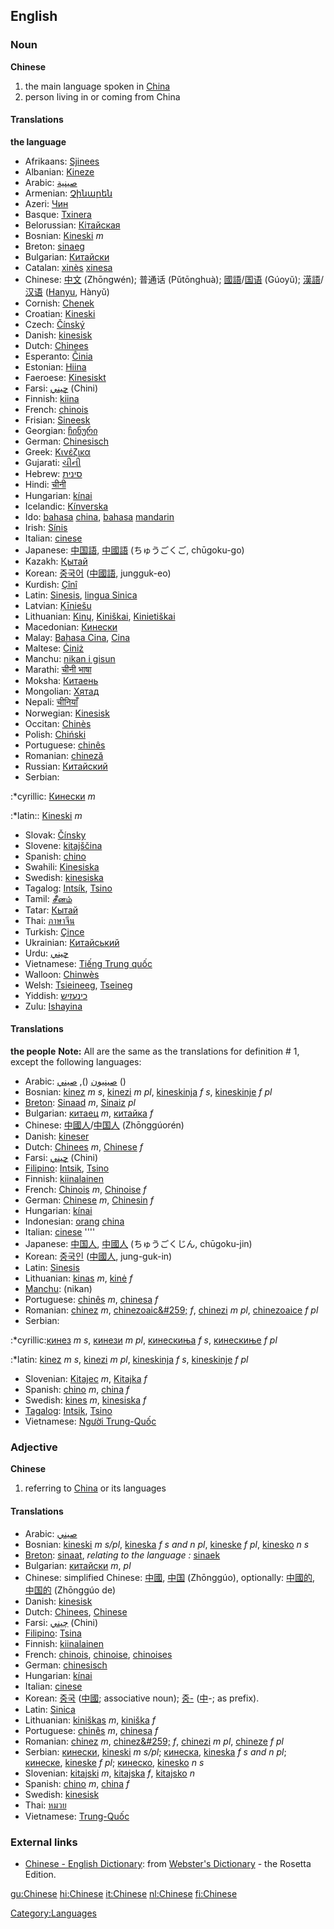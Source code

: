 ==English==
=== Noun ===
'''Chinese'''
#the main language spoken in [[China]]
#person living in or coming from China
====Translations====
'''the language'''
*Afrikaans: [[Sjinees]]
*Albanian: [[Kineze]]
*Arabic: [[صينية]]
*Armenian: [[Չինարեն]]
*Azeri: [[Чин]]
*Basque: [[Txinera]]
*Belorussian: [[Кітайская]]
*Bosnian: [[Kineski]] ''m''
*Breton: [[sinaeg]] {{m}}
*Bulgarian: [[Китайски]]
*Catalan: [[xinès]] {{m}} [[xinesa]] {{f}}
*Chinese: [[中文]] (Zhōngwén); 普通话 (Pǔtōnghuà); [[國語]]/[[国语]] (Gúoyŭ); [[漢語]]/[[汉语]] ([[Hanyu]], Hànyŭ)
*Cornish: [[Chenek]]
*Croatian: [[Kineski]]
*Czech: [[Čínský]]
*Danish: [[kinesisk]]
*Dutch: [[Chinees]] {{n}}
*Esperanto: [[Ĉinia]]
*Estonian: [[Hiina]]
*Faeroese: [[Kinesiskt]]
*Farsi: [[چيني]] (Chini)
*Finnish: [[kiina]]
*French: [[chinois]] {{m}}
*Frisian: [[Sineesk]]
*Georgian: [[ჩინური]]
*German: [[Chinesisch]] {{n}}
*Greek: [[Κινέζικα]]
*Gujarati: [[ચીની]]
*Hebrew: [[סינית]]
*Hindi: [[चीनी]]
*Hungarian: [[kínai]]
*Icelandic: [[Kínverska]]
*Ido: [[bahasa]] [[china]], [[bahasa]] [[mandarin]]
*Irish: [[Sínis]]
*Italian: [[cinese]]
*Japanese: [[中国語]], [[中國語]] (ちゅうごくご, chūgoku-go)
*Kazakh: [[Қытай]]
*Korean: [[중국어]] ([[中國語]], jungguk-eo)
*Kurdish: [[Çînî]]
*Latin: [[Sinesis]], [[lingua Sinica]]
*Latvian: [[Ķīniešu]]
*Lithuanian: [[Kinų]], [[Kiniškai]], [[Kinietiškai]]
*Macedonian: [[Кинески]]
*Malay: [[Bahasa Cina]], [[Cina]]
*Maltese: [[Ċiniż]]
*Manchu: [[nikan i gisun]]
*Marathi: [[चीनी भाषा]]
*Moksha: [[Китаень]]
*Mongolian: [[Хятад]]
*Nepali: [[चीनियाँ]]
*Norwegian: [[Kinesisk]]
*Occitan: [[Chinès]]
*Polish: [[Chiński]]
*Portuguese: [[chinês]]
*Romanian: [[chineză]]
*Russian: [[Китайский]]
*Serbian:
:*cyrillic: [[Кинески]] ''m''
:*latin:: [[Kineski]] ''m''
*Slovak: [[Čínsky]]
*Slovene: [[kitajščina]] {{f}}
*Spanish: [[chino]]
*Swahili: [[Kinesiska]]
*Swedish: [[kinesiska]]
*Tagalog: [[Intsík]], [[Tsino]]
*Tamil: [[சீனம்]]
*Tatar: [[Кытай]]
*Thai: [[ภาษาจีน]]
*Turkish: [[Çince]]
*Ukrainian: [[Китайський]]
*Urdu: [[چيني]]
*Vietnamese: [[Tiếng Trung quốc]]
*Walloon: [[Chinwès]]
*Welsh: [[Tsieineeg]], [[Tseineg]]
*Yiddish: [[כינעזיש]]
*Zulu: [[Ishayina]]

====Translations====
'''the people'''
'''Note:''' All are the same as the translations for definition # 1, except the following languages:
*Arabic: [[صينيون]]  (), [[صيني]]  ()
*Bosnian: [[kinez]] ''m s'', [[kinezi]] ''m pl'', [[kineskinja]] ''f s'', [[kineskinje]] ''f pl''
*[[Breton]]: [[Sinaad]] ''m'', [[Sinaiz]] ''pl''
*Bulgarian: [[китаец]] ''m'', [[китайка]] ''f''
*Chinese: [[中國人]]/[[中国人]] (Zhōnggúorén)
*Danish: [[kineser]]
*Dutch: [[Chinees]] ''m'', [[Chinese]] ''f''
*Farsi: [[چيني]] (Chini)
*[[Filipino]]: [[Intsik]], [[Tsino]]
*Finnish: [[kiinalainen]]
*French: [[Chinois]] ''m'', [[Chinoise]] ''f''
*German: [[Chinese]] ''m'', [[Chinesin]] ''f''
*Hungarian: [[kínai]]
*Indonesian: [[orang]] [[china]]
*Italian: [[cinese]] ''''
*Japanese: [[中国人]], [[中國人]] (ちゅうごくじん, chūgoku-jin)
*Korean: [[중국인]] ([[中國人]], jung-guk-in)
*Latin: [[Sinesis]]
*Lithuanian: [[kinas]] ''m'', [[kinė]] ''f''
*[[Manchu]]: (nikan)
*Portuguese: [[chinês]] ''m'', [[chinesa]] ''f''
*Romanian: [[chinez]] ''m'', [[chinezoaic&#259;]] ''f'', [[chinezi]] ''m pl'', [[chinezoaice]] ''f pl''
*Serbian:
:*cyrillic:[[кинез]] ''m s'', [[кинези]] ''m pl'', [[кинескиња]] ''f s'', [[кинескиње]] ''f pl''
:*latin: [[kinez]] ''m s'', [[kinezi]] ''m pl'', [[kineskinja]] ''f s'', [[kineskinje]] ''f pl''
*Slovenian: [[Kitajec]] ''m'', [[Kitajka]] ''f''
*Spanish: [[chino]] ''m'', [[china]] ''f''
*Swedish: [[kines]] ''m'', [[kinesiska]] ''f''
*[[Tagalog]]: [[Intsik]], [[Tsino]]
*Vietnamese: [[Người Trung-Quốc]]

=== Adjective ===
'''Chinese'''
#referring to [[China]] or its languages
====Translations====
*Arabic: [[صيني]]
*Bosnian: [[kineski]] ''m s/pl'', [[kineska]] ''f s and n pl'', [[kineske]] ''f pl'', [[kinesko]] ''n s''
*[[Breton]]: [[sinaat]], ''relating to the language :'' [[sinaek]]
*Bulgarian: [[китайски]] ''m'', ''pl''
*Chinese: simplified Chinese: [[中國]], [[中国]] (Zhōnggúo), optionally: [[中國的]], [[中国的]] (Zhōnggúo de)
*Danish: [[kinesisk]]
*Dutch: [[Chinees]], [[Chinese]]
*Farsi: [[چيني]] (Chini)
*[[Filipino]]: [[Tsina]]
*Finnish: [[kiinalainen]]
*French: [[chinois]], [[chinoise]], [[chinoises]]
*German: [[chinesisch]]
*Hungarian: [[kínai]]
*Italian: [[cinese]]
*Korean: [[중국]] ([[中國]]; associative noun); [[중-]] ([[中]]-; as prefix).
*Latin: [[Sinica]]
*Lithuanian: [[kiniškas]] ''m'', [[kiniška]] ''f''
*Portuguese: [[chinês]] ''m'', [[chinesa]] ''f''
*Romanian: [[chinez]] ''m'', [[chinez&#259;]] ''f'', [[chinezi]] ''m pl'', [[chineze]] ''f pl''
*Serbian: [[кинески]], [[kineski]] ''m s/pl''; [[кинеска]], [[kineska]] ''f s and n pl''; [[кинеске]], [[kineske]] ''f pl''; [[кинеско]], [[kinesko]] ''n s''
*Slovenian: [[kitajski]] ''m'', [[kitajska]] ''f'', [[kitajsko]] ''n''
*Spanish: [[chino]] ''m'', [[china]] ''f''
*Swedish: [[kinesisk]]
*Thai: [[หมวย]]
*Vietnamese: [[Trung-Quốc]]

=== External links===
{{interwiktionary|code=zh}}
*[http://www.websters-online-dictionary.org/definition/Chinese-english/ Chinese - English Dictionary]: from [http://www.websters-online-dictionary.org/ Webster's Dictionary] - the Rosetta Edition.
{{Wikipedia}}
[[gu:Chinese]]
[[hi:Chinese]]
[[it:Chinese]]
[[nl:Chinese]]
[[fi:Chinese]]
[[Category:Languages]]